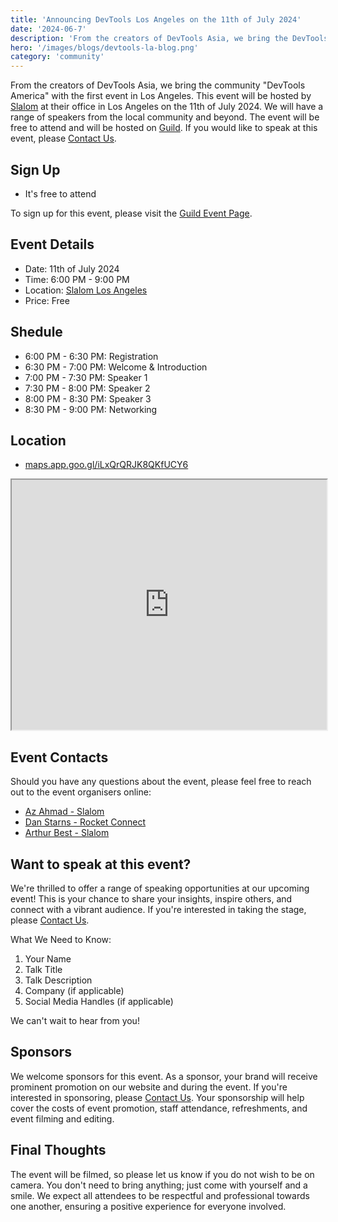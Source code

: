 ```yaml
---
title: 'Announcing DevTools Los Angeles on the 11th of July 2024'
date: '2024-06-7'
description: 'From the creators of DevTools Asia, we bring the DevTools community "DevTools America" with the first event in Los Angeles. This event will be hosted by Slalom at there office in Los Angeles on the 11th of July 2024.'
hero: '/images/blogs/devtools-la-blog.png'
category: 'community'
---
```


From the creators of DevTools Asia, we bring the community "DevTools America" with the first event in Los Angeles. This event will be hosted by [Slalom](https://www.slalom.com/) at their office in Los Angeles on the 11th of July 2024. We will have a range of speakers from the local community and beyond. The event will be free to attend and will be hosted on [Guild](https://guild.host/events/devtools-la-001-at-slalom-k7xsb4). If you would like to speak at this event, please [Contact Us](/contact).

## Sign Up
- It's free to attend

To sign up for this event, please visit the [Guild Event Page](https://guild.host/events/devtools-la-001-at-slalom-k7xsb4).


## Event Details

- Date: 11th of July 2024
- Time: 6:00 PM - 9:00 PM
- Location: [Slalom Los Angeles](https://maps.app.goo.gl/iLxQrQRJK8QKfUCY6)
- Price: Free

## Shedule

- 6:00 PM - 6:30 PM: Registration
- 6:30 PM - 7:00 PM: Welcome & Introduction
- 7:00 PM - 7:30 PM: Speaker 1
- 7:30 PM - 8:00 PM: Speaker 2
- 8:00 PM - 8:30 PM: Speaker 3
- 8:30 PM - 9:00 PM: Networking

## Location

* [maps.app.goo.gl/iLxQrQRJK8QKfUCY6](https://maps.app.goo.gl/iLxQrQRJK8QKfUCY6)

<iframe width="100%" height="400" src="https://www.google.com/maps/embed?pb=!1m18!1m12!1m3!1d3311.4749328594976!2d-118.3888695236688!3d33.90317422558577!2m3!1f0!2f0!3f0!3m2!1i1024!2i768!4f13.1!3m3!1m2!1s0x80c2b404145f4409%3A0x73602a5c5e2e194!2s840%20Apollo%20St%20%23147%2C%20El%20Segundo%2C%20CA%2090245%2C%20USA!5e0!3m2!1sen!2suk!4v1717780784205!5m2!1sen!2suk"  loading="lazy" ></iframe>


## Event Contacts

Should you have any questions about the event, please feel free to reach out to the event organisers online: 

- [Az Ahmad - Slalom](https://x.com/AmazinAz)
- [Dan Starns - Rocket Connect](https://x.com/@dan_starns)
- [Arthur Best - Slalom](https://www.linkedin.com/in/arthur-best-a2954966/)


## Want to speak at this event?

We're thrilled to offer a range of speaking opportunities at our upcoming event! This is your chance to share your insights, inspire others, and connect with a vibrant audience. If you're interested in taking the stage, please [Contact Us](/contact).

What We Need to Know:
1. Your Name
2. Talk Title
3. Talk Description
4. Company (if applicable)
5. Social Media Handles (if applicable)

We can't wait to hear from you!

## Sponsors

We welcome sponsors for this event. As a sponsor, your brand will receive prominent promotion on our website and during the event. If you're interested in sponsoring, please [Contact Us](/contact). Your sponsorship will help cover the costs of event promotion, staff attendance, refreshments, and event filming and editing.


## Final Thoughts

The event will be filmed, so please let us know if you do not wish to be on camera. You don't need to bring anything; just come with yourself and a smile. We expect all attendees to be respectful and professional towards one another, ensuring a positive experience for everyone involved.